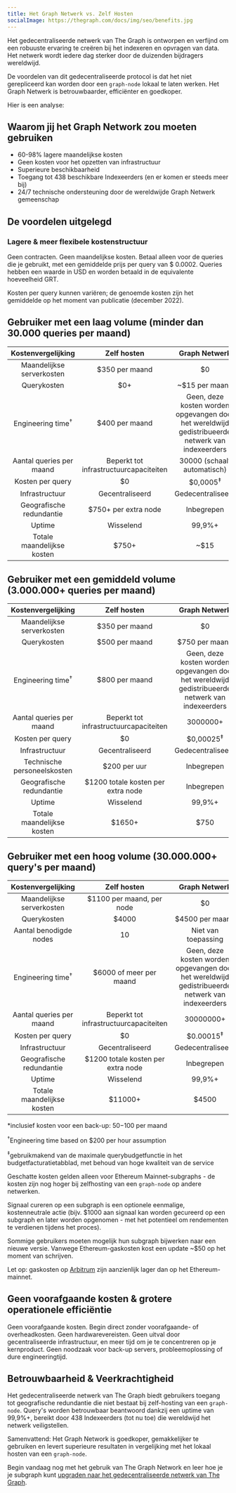 ```yaml
---
title: Het Graph Netwerk vs. Zelf Hosten
socialImage: https://thegraph.com/docs/img/seo/benefits.jpg
---
```


Het gedecentraliseerde netwerk van The Graph is ontworpen en verfijnd om een robuuste ervaring te creëren bij het indexeren en opvragen van data. Het netwerk wordt iedere dag sterker door de duizenden bijdragers wereldwijd.

De voordelen van dit gedecentraliseerde protocol is dat het niet gerepliceerd kan worden door een  `graph-node` lokaal te laten werken. Het Graph Netwerk is betrouwbaarder, efficiënter en goedkoper.

Hier is een analyse:

## Waarom jij het Graph Network zou moeten gebruiken

- 60-98% lagere maandelijkse kosten
- Geen kosten voor het opzetten van infrastructuur
- Superieure beschikbaarheid
- Toegang tot 438 beschikbare Indexeerders (en er komen er steeds meer bij)
- 24/7 technische ondersteuning door de wereldwijde Graph Netwerk gemeenschap

## De voordelen uitgelegd

### Lagere & meer flexibele kostenstructuur

Geen contracten. Geen maandelijkse kosten. Betaal alleen voor de queries die je gebruikt, met een gemiddelde prijs per query van $ 0.0002. Queries hebben een waarde in USD en worden betaald in de equivalente hoeveelheid GRT.

Kosten per query kunnen variëren; de genoemde kosten zijn het gemiddelde op het moment van publicatie (december 2022).

## Gebruiker met een laag volume (minder dan 30.000 queries per maand)

|      Kostenvergelijking      |               Zelf hosten               |                                          Graph Netwerk                                           |
|:----------------------------:|:---------------------------------------:|:------------------------------------------------------------------------------------------------:|
|  Maandelijkse serverkosten   |             $350 per maand              |                                                $0                                                |
|         Querykosten          |                   $0+                   |                                          ~$15 per maand                                          |
| Engineering time<sup>†</sup> |             $400 per maand              | Geen, deze kosten worden opgevangen door het wereldwijd gedistribueerde netwerk van indexeerders |
|   Aantal queries per maand   | Beperkt tot infrastructuurcapaciteiten  |                                   30000 (schaalt automatisch)                                    |
|       Kosten per query       |                   $0                    |                                       $0,0005<sup>‡</sup>                                        |
|        Infrastructuur        |             Gecentraliseerd             |                                        Gedecentraliseerd                                         |
|   Geografische redundantie   |          $750+ per extra node           |                                            Inbegrepen                                            |
|            Uptime            |                Wisselend                |                                              99,9%+                                              |
|  Totale maandelijkse kosten  | <span className="highlight-row" />$750+ |                                               ~$15                                               |

## Gebruiker met een gemiddeld volume (3.000.000+ queries per maand)

|      Kostenvergelijking      |                Zelf hosten                |                                          Graph Netwerk                                           |
|:----------------------------:|:-----------------------------------------:|:------------------------------------------------------------------------------------------------:|
|  Maandelijkse serverkosten   |              $350 per maand               |                                                $0                                                |
|         Querykosten          |              $500 per maand               |                                          $750 per maand                                          |
| Engineering time<sup>†</sup> |              $800 per maand               | Geen, deze kosten worden opgevangen door het wereldwijd gedistribueerde netwerk van indexeerders |
|   Aantal queries per maand   |  Beperkt tot infrastructuurcapaciteiten   |                                             3000000+                                             |
|       Kosten per query       |                    $0                     |                                       $0,00025<sup>‡</sup>                                       |
|        Infrastructuur        |              Gecentraliseerd              |                                        Gedecentraliseerd                                         |
| Technische personeelskosten  |               $200 per uur                |                                            Inbegrepen                                            |
|   Geografische redundantie   |    $1200 totale kosten per extra node     |                                            Inbegrepen                                            |
|            Uptime            |                 Wisselend                 |                                              99,9%+                                              |
|  Totale maandelijkse kosten  | <span className="highlight-row" /> $1650+ |                                               $750                                               |

## Gebruiker met een hoog volume (30.000.000+ query's per maand)

|      Kostenvergelijking      |                Zelf hosten                 |                                          Graph Netwerk                                           |
|:----------------------------:|:------------------------------------------:|:------------------------------------------------------------------------------------------------:|
|  Maandelijkse serverkosten   |         $1100 per maand, per node          |                                                $0                                                |
|         Querykosten          |                   $4000                    |                                         $4500 per maand                                          |
|    Aantal benodigde nodes    |                     10                     |                                       Niet van toepassing                                        |
| Engineering time<sup>†</sup> |          $6000 of meer per maand           | Geen, deze kosten worden opgevangen door het wereldwijd gedistribueerde netwerk van indexeerders |
|   Aantal queries per maand   |   Beperkt tot infrastructuurcapaciteiten   |                                            30000000+                                             |
|       Kosten per query       |                     $0                     |                                       $0.00015<sup>‡</sup>                                       |
|        Infrastructuur        |              Gecentraliseerd               |                                        Gedecentraliseerd                                         |
|   Geografische redundantie   |     $1200 totale kosten per extra node     |                                            Inbegrepen                                            |
|            Uptime            |                 Wisselend                  |                                              99,9%+                                              |
|  Totale maandelijkse kosten  | <span className="highlight-row" /> $11000+ |                                              $4500                                               |

\*inclusief kosten voor een back-up: $50-$100 per maand

<sup>†</sup>Engineering time based on $200 per hour assumption

<sup>‡</sup>gebruikmakend van de maximale querybudgetfunctie in het budgetfacturatietabblad, met behoud van hoge kwaliteit van de service

Geschatte kosten gelden alleen voor Ethereum Mainnet-subgraphs - de kosten zijn nog hoger bij zelfhosting van een `graph-node` op andere netwerken.

Signaal cureren op een subgraph is een optionele eenmalige, kostenneutrale actie (bijv. $1000 aan signaal kan worden gecureerd op een subgraph en later worden opgenomen - met het potentieel om rendementen te verdienen tijdens het proces).

Sommige gebruikers moeten mogelijk hun subgraph bijwerken naar een nieuwe versie. Vanwege Ethereum-gaskosten kost een update ~$50 op het moment van schrijven.

Let op: gaskosten op [Arbitrum](/arbitrum/arbitrum-faq) zijn aanzienlijk lager dan op het Ethereum-mainnet.

## Geen voorafgaande kosten & grotere operationele efficiëntie

Geen voorafgaande kosten. Begin direct zonder voorafgaande- of overheadkosten. Geen hardwarevereisten. Geen uitval door gecentraliseerde infrastructuur, en meer tijd om je te concentreren op je kernproduct. Geen noodzaak voor back-up servers, probleemoplossing of dure engineeringtijd.

## Betrouwbaarheid & Veerkrachtigheid

Het gedecentraliseerde netwerk van The Graph biedt gebruikers toegang tot geografische redundantie die niet bestaat bij zelf-hosting van een `graph-node`. Query's worden betrouwbaar beantwoord dankzij een uptime van 99,9%+, bereikt door 438 Indexeerders (tot nu toe) die wereldwijd het netwerk veiligstellen.

Samenvattend: Het Graph Network is goedkoper, gemakkelijker te gebruiken en levert superieure resultaten in vergelijking met het lokaal hosten van een `graph-node`.

Begin vandaag nog met het gebruik van The Graph Network en leer hoe je je subgraph kunt [upgraden naar het gedecentraliseerde netwerk van The Graph](/cookbook/upgrading-a-subgraph).
